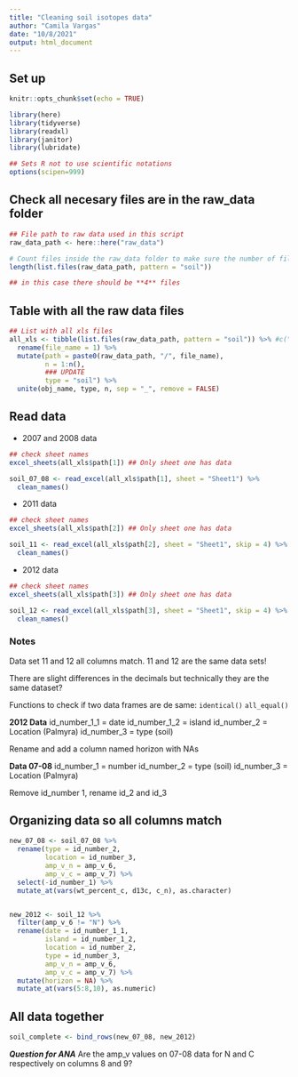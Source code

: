 ```yaml
---
title: "Cleaning soil isotopes data"
author: "Camila Vargas"
date: "10/8/2021"
output: html_document
---
```


## Set up

```r
knitr::opts_chunk$set(echo = TRUE)

library(here)
library(tidyverse)
library(readxl)
library(janitor)
library(lubridate)

## Sets R not to use scientific notations
options(scipen=999) 

```


## Check all necesary files are in the raw_data folder

```r
## File path to raw data used in this script
raw_data_path <- here::here("raw_data")

# Count files inside the raw_data folder to make sure the number of files downloaded is what is expected.
length(list.files(raw_data_path, pattern = "soil"))

## in this case there should be **4** files
```


## Table with all the raw data files
```r

## List with all xls files
all_xls <- tibble(list.files(raw_data_path, pattern = "soil")) %>% #c("xls", "xlsx")
  rename(file_name = 1) %>% 
  mutate(path = paste0(raw_data_path, "/", file_name),
         n = 1:n(),
         ### UPDATE
         type = "soil") %>% 
  unite(obj_name, type, n, sep = "_", remove = FALSE)

```


## Read data

- 2007 and 2008 data
```r
## check sheet names
excel_sheets(all_xls$path[1]) ## Only sheet one has data

soil_07_08 <- read_excel(all_xls$path[1], sheet = "Sheet1") %>% 
  clean_names()

```

- 2011 data
```r
## check sheet names
excel_sheets(all_xls$path[2]) ## Only sheet one has data

soil_11 <- read_excel(all_xls$path[2], sheet = "Sheet1", skip = 4) %>% 
  clean_names()
```


- 2012 data
```r
## check sheet names
excel_sheets(all_xls$path[3]) ## Only sheet one has data

soil_12 <- read_excel(all_xls$path[3], sheet = "Sheet1", skip = 4) %>% 
  clean_names()

```

### Notes

Data set 11 and 12 all columns match. 11 and 12 are the same data sets!

There are slight differences in the decimals but technically they are the same dataset?

Functions to check if two data frames are de same:
`identical()`
`all_equal()`

**2012 Data**
id_number_1_1 = date
id_number_1_2 = island
id_number_2 = Location (Palmyra)
id_number_3 = type (soil)

Rename and add a column named horizon with NAs

**Data 07-08**
id_number_1 = number
id_number_2 = type (soil)
id_number_3 = Location (Palmyra)

Remove id_number 1, rename id_2 and id_3

## Organizing data so all columns match

```r

new_07_08 <- soil_07_08 %>% 
  rename(type = id_number_2,
         location = id_number_3,
         amp_v_n = amp_v_6,
         amp_v_c = amp_v_7) %>% 
  select(-id_number_1) %>% 
  mutate_at(vars(wt_percent_c, d13c, c_n), as.character)


new_2012 <- soil_12 %>% 
  filter(amp_v_6 != "N") %>% 
  rename(date = id_number_1_1,
         island = id_number_1_2,
         location = id_number_2,
         type = id_number_3,
         amp_v_n = amp_v_6,
         amp_v_c = amp_v_7) %>% 
  mutate(horizon = NA) %>% 
  mutate_at(vars(5:8,10), as.numeric)

```

## All data together

```r
soil_complete <- bind_rows(new_07_08, new_2012)
```

***Question for ANA***
Are the amp_v values on 07-08 data for N and C respectively on columns 8 and 9?

